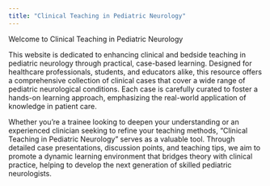 ```yaml
---
title: "Clinical Teaching in Pediatric Neurology"
---
```


Welcome to Clinical Teaching in Pediatric Neurology

This website is dedicated to enhancing clinical and bedside teaching in pediatric neurology through practical, case-based learning. Designed for healthcare professionals, students, and educators alike, this resource offers a comprehensive collection of clinical cases that cover a wide range of pediatric neurological conditions. Each case is carefully curated to foster a hands-on learning approach, emphasizing the real-world application of knowledge in patient care.

Whether you’re a trainee looking to deepen your understanding or an experienced clinician seeking to refine your teaching methods, “Clinical Teaching in Pediatric Neurology” serves as a valuable tool. Through detailed case presentations, discussion points, and teaching tips, we aim to promote a dynamic learning environment that bridges theory with clinical practice, helping to develop the next generation of skilled pediatric neurologists.